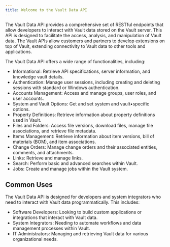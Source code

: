 ```yaml
---
title: Welcome to the Vault Data API
---
```


The Vault Data API provides a comprehensive set of RESTful endpoints that allow developers to interact with Vault data stored on the Vault server. This API is designed to facilitate the access, analysis, and manipulation of Vault data. The Vault APIs allow customers and partners to develop extensions on top of Vault, extending connectivity to Vault data to other tools and applications.

The Vault Data API offers a wide range of functionalities, including:

* Informational: Retrieve API specifications, server information, and knowledge vault details.
* Authentication: Manage user sessions, including creating and deleting sessions with standard or Windows authentication.
* Accounts Management: Access and manage groups, user roles, and user accounts.
* System and Vault Options: Get and set system and vault•specific options.
* Property Definitions: Retrieve information about property definitions used in Vault.
* Files and Folders: Access file versions, download files, manage file associations, and retrieve file metadata.
* Items Management: Retrieve information about item versions, bill of materials (BOM), and item associations.
* Change Orders: Manage change orders and their associated entities, comments, and attachments.
* Links: Retrieve and manage links.
* Search: Perform basic and advanced searches within Vault.
* Jobs: Create and manage jobs within the Vault system.


## Common Uses
The Vault Data API is designed for developers and system integrators who need to interact with Vault data programmatically. This includes:

* Software Developers: Looking to build custom applications or integrations that interact with Vault data.
* System Integrators: Needing to automate workflows and data management processes within Vault.
* IT Administrators: Managing and retrieving Vault data for various organizational needs.
